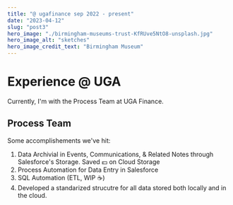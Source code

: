 ```yaml
---
title: "@ ugafinance sep 2022 - present"
date: "2023-04-12"
slug: "post3"
hero_image: "./birmingham-museums-trust-KfRUve5NtO8-unsplash.jpg"
hero_image_alt: "sketches"
hero_image_credit_text: "Birmingham Museum"
---
```


# Experience @ UGA

Currently, I'm with the Process Team at UGA Finance.

## Process Team

Some accomplishements we've hit:
<ol class="lists">
<li>Data Archivial in Events, Communications, & Related Notes through Salesforce's Storage. Saved 💵 on Cloud Storage </li>
<li> Process Automation for Data Entry in Salesforce </li>
<li> SQL Automation (ETL, WIP ☕) </li>
<li> Developed a standarized strucutre for all data stored both locally and in the cloud. </li>
</ol>


